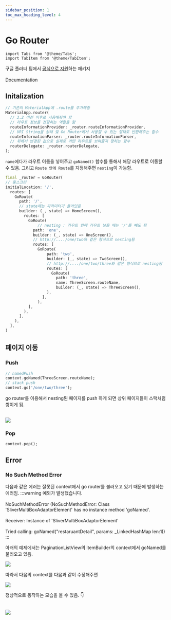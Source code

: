 ```yaml
---
sidebar_position: 1
toc_max_heading_level: 4
---
```


# Go Router

```mdx-code-block
import Tabs from '@theme/Tabs';
import TabItem from '@theme/TabItem';
```

구글 플러터 팀에서 [공식으로 지원](https://pub.dev/packages/go_router)하는 패키지<br></br>[Documentation](https://docs.page/csells/go_router)

## Initalization

<Tabs>
<TabItem value="Widget build(){}">

```dart 
// 기존의 MaterialApp에 .route를 추가해줌 
MaterialApp.router(
  // 3.2 버전 이후로 사용해줘야 함
  // 라우트 정보를 전달하는 역할을 함
  routeInformationProvider: _router.routeInformationProvider,
  // URI String을 상태 및 Go Router에서 사용할 수 있는 형태로 반환해주는 함수
  routeInformationParser: _router.routeInformationParser,
  // 위에서 변경된 값으로 실제로 어떤 라우트를 보여줄지 정하는 함수
  routerDelegate: _router.routerDelegate,
);
```

</TabItem>
<TabItem value="GoRouter 선언">

`name`에다가 라우트 이름을 넣어주고 `goNamed()` 함수를 통해서 해당 라우트로 이동할 수 있음. 그리고 `Route 안에 Route`를 지정해주면 `nesting`이 가능함.
```dart
final _router = GoRouter(
// 홈스크린
initialLocation: '/',
  routes: [
    GoRoute(
      path: '/',
      // state에는 파라미터가 들어있음
      builder: (_, state) => HomeScreen(),
        routes: [
          GoRoute(
              // nesting : 라우트 안에 라우트 넣을 때는 '/'를 빼도 됨
            path: 'one',
            builder: (_, state) => OneScreen(),
            // http://..../one/two와 같은 형식으로 nesting됨
            routes: [
              GoRoute(
                  path: 'two',
                  builder: (_, state) => TwoScreen(),
                  // http://..../one/two/three와 같은 형식으로 nesting됨
                  routes: [
                    GoRoute(
                      path: 'three',
                      name: ThreeScreen.routeName,
                      builder: (_, state) => ThreeScreen(),
                  ),
                ],
              ),
          ],
        ),
      ],
    ),
  ],
)
```

</TabItem>
</Tabs>

## 페이지 이동

### Push
```dart
// namedPush
context.goNamed(ThreeScreen.routeName);
// stack push
context.go('/one/two/three'); 
```

go router를 이용해서 nesting된 페이지를 push 하게 되면 상위 페이지들이 스택처럼 쌓이게 됨.<br></br>
<div style={{textAlign: "center"}}>
<img src={require("./img/go-router/go_router_push.gif").default} style={{width: 300}}/>
</div>

### Pop
```dart
context.pop();
```

## Error

### No Such Method Error
다음과 같은 에러는 잘못된 context에서 go router를 불러오고 있기 때문에 발생하는 에러임.
:::warning
예외가 발생했습니다.<br></br>
NoSuchMethodError (NoSuchMethodError: Class 'SliverMultiBoxAdaptorElement' has no instance method 'goNamed'.<br></br>
Receiver: Instance of 'SliverMultiBoxAdaptorElement'<br></br>
Tried calling: goNamed("restaruantDetail", params: _LinkedHashMap len:1))
:::

아래의 예제에서는 PaginationListView의 itemBuilder의 context에서 goNamed를 불러오고 있음.

<div style={{textAlign: "center"}}>
<img src={require("./img/go-router/no_such_method_error.png").default}/>
</div>

따라서 다음의 context를 다음과 같이 수정해주면

<div style={{textAlign: "center"}}>
<img src={require("./img/go-router/no_such_method_error_solve_1.png").default}/>
</div>

정상적으로 동작하는 모습을 볼 수 있음. 👇 <br></br>

<div style={{textAlign: "center"}}>
<img src={require("./img/go-router/no_such_method_error_solve_2.gif").default}/>
</div>


